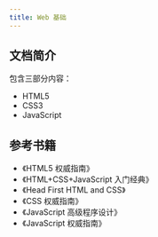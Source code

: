 ```yaml
---
title: Web 基础
---
```


## 文档简介

包含三部分内容：

- HTML5
- CSS3
- JavaScript



## 参考书籍

- 《HTML5 权威指南》
- 《HTML+CSS+JavaScript 入门经典》
- 《Head First HTML and CSS》
- 《CSS 权威指南》
- 《JavaScript 高级程序设计》
- 《JavaScript 权威指南》